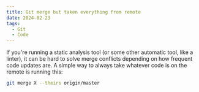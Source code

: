 ```yaml
---
title: Git merge but taken everything from remote
date: 2024-02-23
tags:
  - Git
  - Code
---
```


If you're running a static analysis tool (or some other automatic tool, like a linter), it can be hard to solve merge conflicts depending on how frequent code updates are.
A simple way to always take whatever code is on the remote is running this:

```sh
git merge X --theirs origin/master
```
